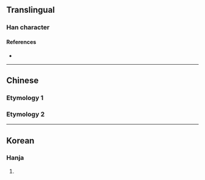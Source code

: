 {{also|众|乑}}
{{character info}}
==Translingual==

===Han character===
{{Han char|rn=9|rad=人|as=04|sn=6|four=|canj=OOO|ids=⿰亻𠆧}}

====References====
* {{Han ref|kx=0095.220|dkj=00437|hdz=10124.030|uh=343A|ud=13370}}

----

==Chinese==

===Etymology 1===
{{zh-see|乑|v}}

===Etymology 2===
{{zh-see|眾|v}}

----

==Korean==

===Hanja===
{{ko-hanja|무리|중}}

# {{rfdef|ko|sort=人04}}